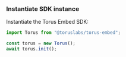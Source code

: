 ### Instantiate SDK instance

Instantiate the Torus Embed SDK:

```javascript
import Torus from "@toruslabs/torus-embed";

const torus = new Torus();
await torus.init();
```
